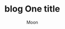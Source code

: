 ---
title: "blog One title"
description: "blog One description"
image: "/images/perceptron/percept.jpg"
publishAt: "2023-10-07"
updatedAt: "2023-10-07"
isPublished: true
author: "Moon"
tags: 
- tag1
- tag2
---